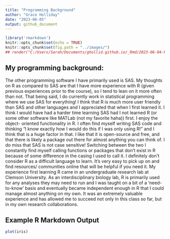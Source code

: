 ```yaml
---
title: "Programming Background"
author: "Grace Holliday"
date: "2023-06-05"
output: github_document
---
```


```r
library('rmarkdown')
knitr::opts_chunk$set(echo = TRUE)
knitr::opts_chunk$set(fig.path = "../images/")
## render("C:/Users/Sarah/Documents/ghollid.github.io/_Rmd/2023-06-04-Programming-Background.Rmd",output_format="github_document",output_dir="../_posts/",output_options=list(keep_html=FALSE)) ## 

```

## My programming background:

The other programming software I have primarily used is SAS.  My thoughts on R 
as compared to SAS are that I have more experience with R (given previous
experiences prior to the course), so I tend to lean on it more often than not.
That being said, I do currently work in statistical programming where we use 
SAS for everything!  I think that R is much more user friendly than SAS and 
other languages and I appreciated that when I first learned it.  I think I 
would have had a harder time learning SAS had I not learned R (or some other
software like MATLab (not my favorite haha)) first.  I enjoy the object-
oriented functionality in R.  I often find myself writing SAS code and thinking
"I know exactly how I would do this if I was only using R!" and I think that is
a huge factor in that.  I like that it is open-source and free, and that there
is likely a package out there for almost anything you can think of.  I do miss
that SAS is not case sensitive!  Switching between the two I constantly find 
myself calling functions or packages that don't exist in R because of some
difference in the casing I used to call it.  I definitely don't consider R as a
difficult language to learn.  It's very easy to pick up on and find resources/
communities online that will be helpful if you need it.  My experience first 
learning R came in an undergraduate research lab at Clemson University.  As an
interdisciplinary biology lab, R is primarily used for any analyses they may 
need to run and I was taught on a bit of a 'need-to-know' basis and eventually
became independent enough in R that I could manage almost anything on my own. 
It was an extremely valuable experience and has allowed me to succeed not only 
in this class so far, but in my own research collaborations.

## Example R Markdown Output

```r
plot(iris)
```



